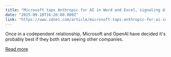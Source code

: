 ```yaml
---
title: "Microsoft taps Anthropic for AI in Word and Excel, signaling distance from OpenAI"
date: "2025-09-10T16:26:00.000Z"
link: "https://www.zdnet.com/article/microsoft-taps-anthropic-for-ai-in-word-and-excel-signaling-distance-from-openai/"
---
```


Once in a codependent relationship, Microsoft and OpenAI have decided it's probably best if they both start seeing other companies.

[Read more](https://www.zdnet.com/article/microsoft-taps-anthropic-for-ai-in-word-and-excel-signaling-distance-from-openai/)
